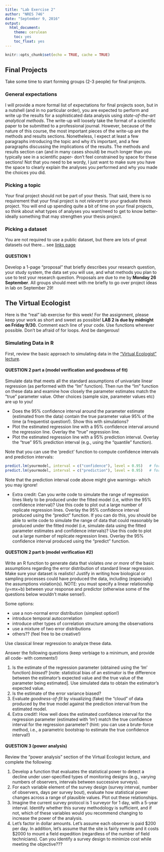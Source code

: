```yaml
---
title: "Lab Exercise 2"
author: "NRES 746"
date: "September 9, 2016"
output: 
  html_document: 
    theme: cerulean
    toc: yes
    toc_float: yes
---
```


```r
knitr::opts_chunk$set(echo = TRUE, cache = TRUE)
```

## Final Projects

Take some time to start forming groups (2-3 people) for final projects.

### General expectations

I will provide a more formal list of expectations for final projects soon, but in a nutshell (and in no particular order), you are expected to perform and write up the results for a sophisticated data analysis using *state-of-the-art analytical methods*. The write-up will loosely take the format of a scientific paper to be submitted to a professional journal. However, because of the nature of this course, the most important pieces of the write-up are the methods and results sections. Nonetheless, I expect at least a few paragraphs introducing the topic and why it's important, and a few paragraphs discussing the implications of the results. The methods and results section can (and in many cases should) be much longer than you typically see in a scientific paper- don't feel constrained by space for these sections! Not that you need to be wordy, I just want to make sure you have the space to clearly explain the analyses you performed and why you made the choices you did.  

### Picking a topic

Your final project should not be part of your thesis. That said, there is no requirement that your final project is not *relevant* to your graduate thesis project. You will end up spending quite a bit of time on your final projects, so think about what types of analyses you want/need to get to know better- ideally something that may strengthen your thesis project. 

### Picking a dataset

You are not required to use a public dataset, but there are lots of great datasets out there... see [links page](https://kevintshoemaker.github.io/NRES-746/Links.html#Data_links)

#### QUESTION 1
Develop a 1-page "proposal" that briefly describes your research question, your study system, the data set you will use, and what methods you plan to use to test your research question. Proposals are due to me by **Monday 26 September**. All groups should meet with me briefly to go over project ideas in lab on September 29!

## The Virtual Ecologist

Here is the "real" lab exercise for this week! For the assignment, please keep your work as short and sweet as possible! **LAB 2 is due by midnight on Friday 9/30.** Comment each line of your code. Use functions wherever possible. Don't be afraid of for loops. And be dangerous!

### Simulating Data in R

First, review the basic approach to simulating data in the ["Virtual Ecologist" lecture](https://kevintshoemaker.github.io/NRES-746/LECTURE3.html).

#### QUESTION 2 part a (model verification and goodness of fit)
Simulate data that meets all the standard assumptions of univariate linear regression (as performed with the "lm" function). Then run the "lm" function on these data and examine how closely the parameter estimates match the "true" parameter value. Other choices (sample size, parameter values etc) are up to you!

* Does the 95% confidence interval around the parameter estimate (estimated from the data) contain the true parameter value 95% of the time (a frequentist question!). Show this with simulations?
* Plot the estimated regression line with a 95% confidence interval around the regression line. Overlay the "true" regression line.
* Plot the estimated regression line with a 95% prediction interval. Overlay the "true" 95% prediction interval (e.g., using the "quantile" function). 

Note that you can use the 'predict' function to compute confidence intervals and prediction intervals:

```r
predict.lm(yourmodel, interval = c("confidence"), level = 0.95)   # for confidence interval
predict.lm(yourmodel, interval = c("prediction"), level = 0.95)   # for prediction interval

```

Note that the prediction interval code above might give warnings- which you may ignore!

* Extra credit: Can you write code to simulate the range of regression lines likely to be produced under the fitted model (i.e, within the 95% confidence interval)? Use this code to plot out a large number of replicate regression lines. Overlay the 95% confidence interval produced using the "predict" function. If you can do this, you should be able to write code to simulate the range of data that could reasonably be produced under the fitted model (i.e, simulate data using the fitted parameter estimates and confidence intervals)? Use this code to plot out a large number of replicate regression lines. Overlay the 95% confidence interval produced using the "predict" function. 

#### QUESTION 2 part b (model verification #2)
Write an R function to generate data that violates *one or more* of the basic assumptions regarding the error distribution of standard linear regression. Make sure your dataset is realistic! Justify in writing how biological or sampling processes could have produced the data, including (especially) the assumptions violation(s). NOTE: you must specify a linear relationship (y=mx+b) between your response and predictor (otherwise some of the questions below wouldn't make sense!). 

Some options: 

* use a non-normal error distribution (simplest option!)
* introduce temporal autocorrelation
* introduce other types of correlation structure among the observations
* use a mixture of two error distributions
* others?? (feel free to be creative!)

Use classical linear regression to analyze these data. 

Answer the following questions (keep verbiage to a minimum, and provide all code- with comments!)

1. Is the estimate of the regression parameter (obtained using the 'lm' function) *biased*? [note: statistical bias of an estimator is the difference between the estimator's expected value and the true value of the parameter being estimated]. Use simulated data to obtain the estimator's expected value.
2. Is the estimate of the error variance biased?
3. Evaluate *goodness-of-fit* by visualizing (fake) the "cloud" of data produced by the true model against the prediction interval from the estimated model.
4. Extra credit!: How well does the estimated confidence interval for the regression parameter (estimated with 'lm') match the true confidence interval for the regression parameter? (hint: you can use a brute-force method, i.e., a parametric bootstrap to estimate the true confidence interval!)



#### QUESTION 3 (power analysis)
Review the "power analysis" section of the Virtual Ecologist lecture, and complete the following:

1. Develop a function that evaluates the statistical power to detect a decline under user-specified types of monitoring designs (e.g., varying numbers of observers, intervals between successive surveys). 
2. For each variable element of the survey design (survey interval, number of observers, days per survey bout), evaluate how statistical power changes across a range of plausible values. Plot out these relationships.
3. Imagine the current survey protocol is 1 surveyor for 1 day, with a 5-year interval. Identify whether this survey methodology is sufficient, and if not, which of these variables would you recommend changing to increase the power of the analysis.
4. Let's factor in dollar amounts. Let's assume each observer is paid \$200 per day. In addition, let's assume that the site is fairly remote and it costs \$2000 to mount a field expedition (regardless of the number of field technicians). Can you identify a survey design to minimize cost while meeting the objective??? 




















